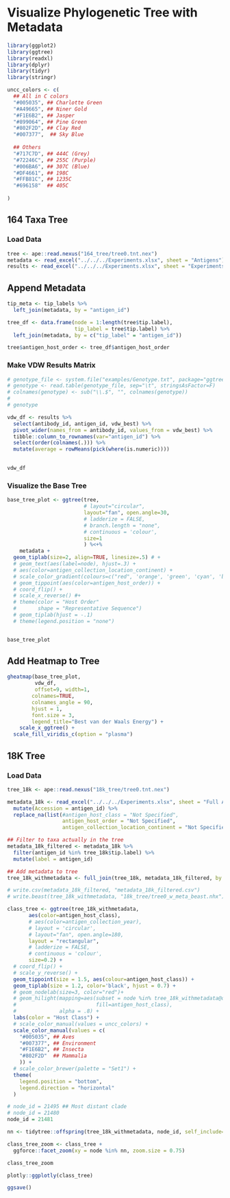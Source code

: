 # Visualize Phylogenetic Tree with Metadata

```r
library(ggplot2)
library(ggtree)
library(readxl)
library(dplyr)
library(tidyr)
library(stringr)
```


```r
uncc_colors <- c(
  ## All in C colors
  "#005035", ## Charlotte Green
  "#A49665", ## Niner Gold
  "#F1E6B2", ## Jasper
  "#899064", ## Pine Green
  "#802F2D", ## Clay Red
  "#007377",  ## Sky Blue
  
  ## Others
  "#717C7D", ## 444C (Grey)
  "#72246C", ## 255C (Purple)
  "#006BA6", ## 307C (Blue)
  "#DF4661", ## 198C
  "#FFB81C", ## 1235C
  "#696158"  ## 405C
  
)
```


## 164 Taxa Tree

### Load Data

```r
tree <- ape::read.nexus("164_tree/tree0.tnt.nex")
metadata <- read_excel("../../../Experiments.xlsx", sheet = "Antigens")
results <- read_excel("../../../Experiments.xlsx", sheet = "Experiments")
```


## Append Metadata

```r
tip_meta <- tip_labels %>%
  left_join(metadata, by = "antigen_id")

tree_df <- data.frame(node = 1:length(tree$tip.label),
                      tip_label = tree$tip.label) %>% 
  left_join(metadata, by = c("tip_label" = "antigen_id"))

tree$antigen_host_order <- tree_df$antigen_host_order 
```

### Make VDW Results Matrix

```r
# genotype_file <- system.file("examples/Genotype.txt", package="ggtree")
# genotype <- read.table(genotype_file, sep="\t", stringsAsFactor=F)
# colnames(genotype) <- sub("\\.$", "", colnames(genotype))
# 
# genotype

vdw_df <- results %>% 
  select(antibody_id, antigen_id, vdw_best) %>% 
  pivot_wider(names_from = antibody_id, values_from = vdw_best) %>% 
  tibble::column_to_rownames(var="antigen_id") %>% 
  select(order(colnames(.))) %>% 
  mutate(average = rowMeans(pick(where(is.numeric))))
  

vdw_df

```


### Visualize the Base Tree

```r
base_tree_plot <- ggtree(tree,
                         # layout="circular", 
                         layout="fan", open.angle=30,
                         # ladderize = FALSE,
                         # branch.length = "none",
                         # continuous = 'colour',
                         size=1
                         ) %<+% 
    metadata +
  geom_tiplab(size=2, align=TRUE, linesize=.5) # +
  # geom_text(aes(label=node), hjust=.3) +
  # aes(color=antigen_collection_location_continent) + 
  # scale_color_gradient(colours=c("red", 'orange', 'green', 'cyan', 'blue')) +
  # geom_tippoint(aes(color=antigen_host_order)) +
  # coord_flip() +
  # scale_x_reverse() #+
  # theme(color = "Host Order"
  #       shape = "Representative Sequence")
  # geom_tiplab(hjust = -.1)
  # theme(legend.position = "none")


base_tree_plot
```


## Add Heatmap to Tree

```r
gheatmap(base_tree_plot,
         vdw_df,
         offset=9, width=1, 
        colnames=TRUE,
        colnames_angle = 90,
        hjust = 1,
        font.size = 3,
        legend_title="Best van der Waals Energy") +
    scale_x_ggtree() +
  scale_fill_viridis_c(option = "plasma")
```

## 18K Tree

### Load Data

```r
tree_18k <- ape::read.nexus("18k_tree/tree0.tnt.nex")

metadata_18k <- read_excel("../../../Experiments.xlsx", sheet = "Full Antigen Metadata") %>% 
  mutate(Accession = antigen_id) %>% 
  replace_na(list(#antigen_host_class = "Not Specified",
                  antigen_host_order = "Not Specified",
                  antigen_collection_location_continent = "Not Specified"))

## Filter to taxa actually in the tree
metadata_18k_filtered <- metadata_18k %>% 
  filter(antigen_id %in% tree_18k$tip.label) %>% 
  mutate(label = antigen_id)

## Add metadata to tree
tree_18k_withmetadata <- full_join(tree_18k, metadata_18k_filtered, by = 'label')

# write.csv(metadata_18k_filtered, "metadata_18k_filtered.csv")
# write.beast(tree_18k_withmetadata, "18k_tree/tree0_w_meta_beast.nhx")
```


```r
class_tree <- ggtree(tree_18k_withmetadata,
       aes(color=antigen_host_class),
       # aes(color=antigen_collection_year),
       # layout = 'circular',
       # layout="fan", open.angle=180,
       layout = "rectangular",
       # ladderize = FALSE,
       # continuous = 'colour',
       size=0.2) +
  # coord_flip() +
  # scale_y_reverse() +
  geom_tippoint(size = 1.5, aes(colour=antigen_host_class)) +
  geom_tiplab(size = 1.2, color='black', hjust = 0.7) +
  # geom_nodelab(size=3, color="red")+
  # geom_hilight(mapping=aes(subset = node %in% tree_18k_withmetadata@data$node,
  #                          fill=antigen_host_class),
  #              alpha = .8) +
  labs(color = "Host Class") +
  # scale_color_manual(values = uncc_colors) +
  scale_color_manual(values = c(
    "#005035", ## Aves
    "#007377", ## Environment
    "#F1E6B2", ## Insecta
    "#802F2D"  ## Mammalia
    )) +
  # scale_color_brewer(palette = "Set1") +
  theme(
    legend.position = "bottom",
    legend.direction = "horizontal"
  )
```

```r
# node_id = 21495 ## Most distant clade
# node_id = 21480
node_id = 21481

nn <- tidytree::offspring(tree_18k_withmetadata, node_id, self_include=TRUE)

class_tree_zoom <- class_tree +
  ggforce::facet_zoom(xy = node %in% nn, zoom.size = 0.75)

class_tree_zoom
```

```r
plotly::ggplotly(class_tree)
```

```r
ggsave()
```